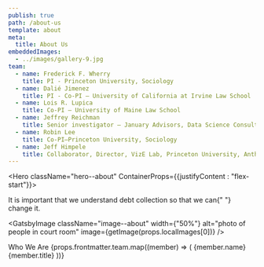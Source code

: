 ```yaml
---
publish: true
path: /about-us
template: about
meta:
  title: About Us
embeddedImages:
  - ../images/gallery-9.jpg
team:
  - name: Frederick F. Wherry
    title: PI - Princeton University, Sociology
  - name: Dalié Jimenez
    title: PI - Co-PI – University of California at Irvine Law School
  - name: Lois R. Lupica
    title: Co-PI – University of Maine Law School
  - name: Jeffrey Reichman
    title: Senior investigator – January Advisors, Data Science Consulting
  - name: Robin Lee
    title: Co-PI—Princeton University, Sociology
  - name: Jeff Himpele
    title: Collaborator, Director, VizE Lab, Princeton University, Anthropology
---
```



<Hero className="hero--about" ContainerProps={{justifyContent : "flex-start"}}>

<Typography className="hero__text">
  It is important that we understand debt collection so that we can{" "}
  <span>change it.</span>
</Typography>

</Hero>

<Block>

<GatsbyImage
  className="image--about"
  width={"50%"}
  alt="photo of people in court room"
  image={getImage(props.localImages[0])}
/>

<Grid container spacing={3}>
  <Grid item xs={12} md={4} lg={5}>
    <Typography component="h2" variant="underline">
      Who We Are
    </Typography>
  </Grid>
  <Grid item xs={12} md={8} lg={7}>
    <Grid className="list--team" component="ul" container>
      {props.frontmatter.team.map((member) => (
        <Grid component="li" item xs={12} sm={6}>
          <Box mt={2} mb={2}>
            <Typography component="p" variant="h5">
              {member.name}
            </Typography>
            <Typography color="grey" variant="body2">
              {member.title}
            </Typography>
          </Box>
        </Grid>
      ))}
    </Grid>
  </Grid>
</Grid>

</Block>
